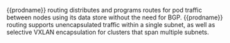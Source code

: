 {{prodname}} routing distributes and programs routes for pod traffic between nodes using its data store without the need for BGP. {{prodname}} routing supports unencapsulated traffic within a single subnet, as well as selective VXLAN encapsulation for clusters that span multiple subnets.
